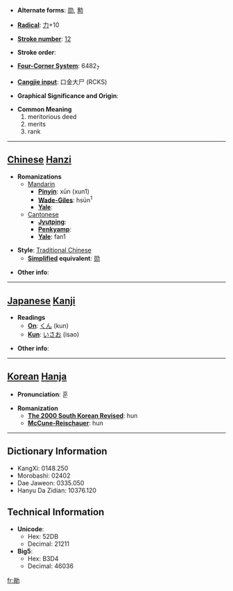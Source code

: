 * '''Alternate forms''': [[勋]], [[勲]]

* '''[[Wiktionary:Chinese radical index| Radical]]''': [[Wiktionary:Chinese radical index 力|力]]+10

* '''[[Wiktionary:Chinese total strokes index|Stroke number]]''': [[Wiktionary:Chinese total strokes index 12|12]]

* '''Stroke order''': 

* '''[[Wiktionary:Chinese four corner index|Four-Corner System]]''': 6482<sub>7</sub>

* '''[[Wiktionary:Chinese Cangjie index|Cangjie input]]''': 口金大尸 (RCKS)

* '''Graphical Significance and Origin''': 

* '''Common Meaning'''
*#meritorious deed
*# merits
*# rank


----

== [[Chinese]] [[Hanzi]] ==

* '''Romanizations'''
** [[Mandarin]]
*** '''[[Pinyin]]''': xūn (xun1)
*** '''[[Wade-Giles]]''': hsün<sup>1</sup>
*** '''[[Yale]]''': 
**[[Cantonese]]
***'''[[Jyutping]]''':
***'''[[Penkyamp]]''': 
***'''[[Yale]]''': fan1

* '''Style''': [[Traditional Chinese]] 
** '''[[Simplified Chinese|Simplified]] equivalent''': [[勋]]

* '''Other info''': 

----

== [[Japanese]] [[Kanji]] ==

* '''Readings'''
** '''[[On]]''': [[くん]] (kun)
** '''[[Kun]]''': [[いさお]] (isao)

* '''Other info''':  

----

== [[Korean]] [[Hanja]] ==

* '''Pronunciation''': 훈

* '''Romanization'''
** '''[[The 2000 South Korean Revised Romanization|The 2000 South Korean Revised]]''': hun
** '''[[McCune-Reischauer]]''': hun

----

== Dictionary Information ==

* KangXi: 0148.250
* Morobashi: 02402
* Dae Jaweon: 0335.050
* Hanyu Da Zidian: 10376.120

== Technical Information ==

* '''Unicode''':
** Hex: 52DB
** Decimal: 21211
* '''Big5''':
** Hex: B3D4
** Decimal: 46036

[[fr:勛]]